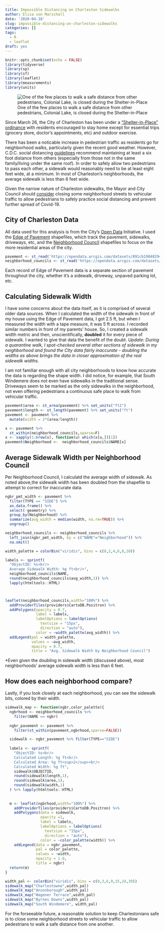 ```yaml
---
title: Impossible Distancing on Charleston Sidewalks
author: Elisa von Marschall
date: '2020-04-18'
slug: impossible-distancing-on-charleston-sidewalks
categories: []
tags:
  - R
  - leaflet
draft: yes
---
```


```r
knitr::opts_chunk$set(echo = FALSE)
library(tidyverse)
library(sp)
library(sf)
library(leaflet)
library(measurements)
library(units)

```

![One of the few places to walk a safe distance from other pedestrians, Colonial Lake, is closed during the Shelter-in-Place](/post/2020-04-18-impossible-distancing-on-charleston-sidewalks_files/colonial_lake.PNG)

Since March 26, the City of Charleston has been under a ["Shelter-in-Place" ordinance](https://www.postandcourier.com/health/covid19/charleston-city-council-approves-stay-at-home-ordinance-with-broad-exceptions-for-business/article_0a29c94e-6de7-11ea-84b1-c3369b331f03.html) with residents encouraged to stay home except for essential trips (grocery store, doctor's appointments, etc) and outdoor exercise.

There has been a noticable increase in pedestrian traffic as residents go for neighborhood walks, particularly given the recent good weather.  However, C.D.C. social distancing [guidelines](https://www.cdc.gov/coronavirus/2019-ncov/prevent-getting-sick/social-distancing.html) recommend maintaining at least a six foot distance from others (especially from those not in the same family/living under the same roof).  In order to safely allow two pedestrians to pass each other, a sidewalk would reasonably need to be at least eight feet wide, at a minimum.  In most of Charleston's neighborhoods, the average sidewalk is less than 6 feet wide.

Given the narrow nature of Charleston sidewalks, the Mayor and City Council should [consider](https://actionnetwork.org/petitions/open-streets-for-people) closing some neighborhood streets to vehicular traffic to allow pedestrians to safely practice social distancing and prevent further spread of Covid-19.

## City of Charleston Data

All data used for this analysis is from the City's [Open Data](https://data-charleston-sc.opendata.arcgis.com/) Initiative.  I used the [Edge of Pavement]((https://data-charleston-sc.opendata.arcgis.com/datasets/891cb19848294576befd55b5d7a551a0_13)) shapefiles, which track the pavement, sidewalks, driveways, etc, and the [Neighborhood Council](https://data-charleston-sc.opendata.arcgis.com/datasets/0bca39c9bd744b2a863bf0bd11c2d115_6) shapefiles to focus on the more residential areas of the city.

```r
pavement <- st_read('https://opendata.arcgis.com/datasets/891cb19848294576befd55b5d7a551a0_13.geojson')
neighborhood_councils <- st_read('https://opendata.arcgis.com/datasets/0bca39c9bd744b2a863bf0bd11c2d115_6.geojson')

```

Each record of Edge of Pavement data is a separate section of pavement throughout the city, whether it's a sidewalk, driveway, unpaved parking lot, etc.

## Calculating Sidewalk Width

I have some concerns about the data itself, as it is comprised of several older data sources.  When I calculated the width of the sidewalk in front of my house using the Edge of Pavement data, I got 2.5 ft, but when I measured the width with a tape measure, it was 5 ft across.  I recorded similar numbers in front of my parents' house.  So, I created a sidewalk width metric and then, unscientifically, **doubled** it for every piece of sidewalk.  I wanted to give that data the benefit of the doubt. *Update: During a quarantine walk, I spot-checked several other sections of sidewalk in my neighborhood and found the City data fairly inaccurate - doubling the widths as above brings the data in closer approximation of the real sidewalk widths.*

I am not familiar enough with all city neighborhoods to know how accurate the data is regarding the shape width.  I did notice, for example, that South Windemere does not even have sidewalks in the traditional sense.  Driveways seem to be marked as the only sidewalks in the neighborhood, not even offering pedestrians a continuous safe place to walk from vehicular traffic.

```r
pavement$area <- st_area(pavement) %>% set_units("ft2")
pavement$length <- st_length(pavement) %>% set_units("ft")
pavement <- pavement %>%
  mutate(width = 2*(area/length))

x <- pavement %>%
  st_within(neighborhood_councils,sparse=F)
x <- sapply(1:nrow(x), function(u) which(x[u,])[1])
pavement$Neighborhood <-  neighborhood_councils$NAME[x]
```

## Average Sidewalk Width per Neighborhood Council

Per Neighborhood Council, I calculatd the average width of sidewalk.  As noted above,the sidewalk width has been doubled from the shapefile to attempt to correct for inaccurate data.
```r
ngbr_pmt_width <- pavement %>%
  filter(TYPE == "SIDE") %>%
  as.data.frame() %>%
  select(-geometry) %>%
  group_by(Neighborhood) %>%
  summarize(avg_width = median(width, na.rm=TRUE)) %>%
  ungroup()

neighborhood_councils <- neighborhood_councils %>%
  left_join(ngbr_pmt_width, by = c("NAME"="Neighborhood")) %>%
  na.omit()

width_palette = colorBin("viridis", bins = c(0,2,4,6,8,10))

labels <- sprintf(
  "ObjectID: %s<br/>
  Average Sidewalk Width: %g ft<br/>",
  neighborhood_councils$NAME,
  round(neighborhood_councils$avg_width,1)) %>% 
  lapply(htmltools::HTML)



leaflet(neighborhood_councils,width="100%") %>%
  addProviderTiles(providers$CartoDB.Positron) %>%
  addPolygons(opacity = 0.7,
              label = labels,
              labelOptions = labelOptions(
                textsize = "15px",
                direction = "auto"),
              color = ~width_palette(avg_width)) %>%
  addLegend(pal = width_palette,
            values = ~avg_width,
            opacity = 0.7,
            title = "Avg. Sidewalk Width by Neighborhood Council")

```

*Even given the doubling in sidewalk width (discussed above), most neighborhoods' average sidewalk width is less than 6 feet.


## How does each neighborhood compare?

Lastly, if you look closely at each neighborhood, you can see the sidewalk bits, colored by their width.  

```r
sidewalk_map <- function(ngbr,color_palette){
  ngbrhood <- neighborhood_councils %>%
    filter(NAME == ngbr)
  
  ngbr_pavement <- pavement %>%
    filter(st_within(pavement,ngbrhood,sparse=FALSE))

  sidewalk <- ngbr_pavement %>% filter(TYPE=="SIDE")
  
  labels <- sprintf(
    "ObjectID: %s<br/>
    Calculated Length: %g ft<br/>
    Calculated Area: %g ft<sup>2</sup><br/>
    Calculated Width: %g ft",
    sidewalk$OBJECTID,
    round(sidewalk$length,1),
    round(sidewalk$area,1),
    round(sidewalk$width,1)
  ) %>% lapply(htmltools::HTML)
  
  
  m <- leaflet(ngbrhood,width="100%") %>%
    addProviderTiles(providers$CartoDB.Positron) %>%
    addPolygons(data = sidewalk,
                opacity =1,
                label = labels,
                labelOptions = labelOptions(
                  textsize = "15px",
                  direction = "auto"),
                color = ~color_palette(width)) %>%
    addLegend(data = ngbr_pavement,
              pal = color_palette,
              values = ~width,
              opacity = 1.0,
              title = ngbr)
  return(m)  
}

width_pal <- colorBin("viridis", bins = c(0,3,6,9,15,24,39))
sidewalk_map("Charlestowne",width_pal)
sidewalk_map("Ansonborough",width_pal)
sidewalk_map("Wagener Terrace",width_pal)
sidewalk_map("Byrnes Downs",width_pal)
sidewalk_map("South Windemere", width_pal)

```


For the forseeable future, a reasonable solution to keep Charlestonians safe is to close some neighborhood streets to vehicular traffic to allow pedestrians to walk a safe distance from one another.